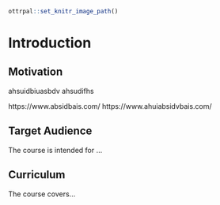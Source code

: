 
```r
ottrpal::set_knitr_image_path()
```

# Introduction


## Motivation

ahsuidbiuasbdv
ahsudifhs

https://www.absidbais.com/
https://www.ahuiabsidvbais.com/

## Target Audience  

The course is intended for ...

## Curriculum  

The course covers...
